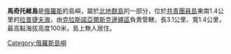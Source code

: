 '''馬奇托維島'''是[[俄羅斯|俄羅斯]]的島嶼，屬於[[北地群島|北地群島]]的一部分，位於[[共青團員島|共青團員島]]東南1.4公里的[[拉普捷夫海|拉普捷夫海]]，由[[克拉斯諾亞爾斯克邊疆區|克拉斯諾亞爾斯克邊疆區]]負責管轄，長3.1公里、寬1.4公里，最高點海拔高度100米，島上無人居住。

{{Russia-geo-stub}}
[[Category:俄羅斯島嶼|Category:俄羅斯島嶼]]